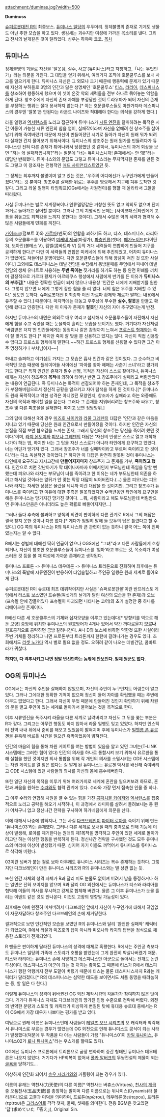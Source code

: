 attachment:/duminas.jpg?width=500

'''Duminuss'''

[[슈퍼로봇대전 R]]의 최종보스. [[듀미나스 일당]]의 우두머리. 정체불명의 존재로 기계도 생물도 아닌 추한 모습을 하고 있다. 생김새는 괴수지만 여성에 가까운 목소리를 낸다. 그리고 천사의 날개같은 것이 달려있다. 성우는 하야마 쿄코.
[[목차]]
== 듀미나스 ==
정체불명의 괴물로 자신을 '잘못됨, 실수, 사고'(듀미나스)라고 자칭하고,「나는 무엇인가」라는 의문을 가진다. 그 대답을 얻기 위해서, 여러가지 조직에 호문쿨루스를 보내 사고를 일으키게 한다. 듀미나스 자신은 그 외모나 크기 때문에 행동력에 문제가 있기 때문에 자신의 부하들로 3명의 인간과 닮은 생명체인 '호문쿨루스' [[티스]], [[라리아]], [[데스피니스]]를 창조하여 행동하게 했으며 이 셋이 온갖 악의 세력들을 전부 하나로 묶어놓는 역할을 하게 된다. 창조주에게 자신의 존재 자체를 부정당한 것이 트라우마가 되어 자신의 존재를 부정하는 행위는 절대 용서하지 않는다.[* 이는 호문클루스들도 마찬가지라 데스피니스의 경우엔 '잘못'은 안된다는 라운드 나이츠와 적대해야 한다는 의식을 강하게 했다.]

라울 일행과 [[엑서런스]]를 노리고 접근하며 듀미나스가 [[시류 엔진]]을 탈취하려는 목적은 시간 이동이 가능한 시류 엔진의 힘을 얻어, 실패작이라며 자신을 없애려 한 창조주를 살아남기 위해 죽여버렸기 때문에 자신이 만들어졌던 시기로 돌아가 자신이 원래 뭐가 되려다 실패한 건지 물어보기 위해서이다. 듀미나스의 창조주는 원래 뭔가를 만들려다가 듀미나스란 전혀 다른 존재가 튀어나와서 당황했던 것 같아서, 듀미나스의 과거 회상을 보면 "저는 왜 실패작입니까?"라는 질문에 "너는 듀미나스니까! 존재해서는 안 돼!"라는 대답만 반복했다. 듀미나스와의 문답도 그렇고 듀미나스라는 무지막지한 존재를 만든 것도 그렇고 이 창조자는 전형적인 [[매드 사이언티스트]]였던 듯.

그 정체는 최후까지 불명이며 알고 있는 것은, '우주의 어디에선가 누구인가에게 만들어졌다.'라는 것 뿐이다. 창조주를 살해한 뒤로는 우주를 방랑해서 지구에 겨우 도착한 것 같다. 그리고 라울 일행이 타임워프(OGs에서는 차원전이)를 행할 때 올라타서 그들을 따라왔다.

사실 듀미나스는 별로 세계정복이나 인류멸망같은 거창한 뜻도 없고 악의도 없으며 단지 과거로 돌아가고 싶어할 뿐이다. 그러나 그의 치명적인 문제는 [사이코패스|타인에게 고통을 줘놓고도 죄책감을 느끼지 못한다는 것이다]. 그래서 수많은 악의 세력과 협력해 수많은 사람들에게 민폐를 끼친다.

[[가이조크]](점보트 3)와 [[가르파]](덴도)의 연합을 꾀하기도 하고, 티스, 데스피니스, 라리아등의 호문클루스를 이용하여 [[미케네 제국]](마징가), [[파충인류]](겟타), [[메가노이드]](다이탄 3), 보아잔(볼테스 V), 켐벨(콤바트라 V) 등의 거대 세력들이 연합하게 만들어 지구를 공격하게 한다.[* 다만 이 세력들의 연합은 미케네에 의해 추진되었고, 어차피 듀미나스가 없었어도 쳐들어갈 운명이었다. 다만 호문클루스들에 의해 양념이 쳐진 것 또한 사실이다.] 그외에도 데스피니스는 데빌 건담을 수집해서 동방불패를 무덤에서 파내어 데빌건담의 생체 유니트로 사용하는 '''두번 죽이는''' 짓거리를 하기도 하는 등 완전 민폐를 끼치며 결정적으로 가르파 황제가 아르테쿠스 행성에서 사람에게 반기를 든 이유가 '''듀미나스의 부추김'''[* 내용은 정확한 언급이 되지 않으나 내용상 '인간은 너에게 지배받기를 원한다. 그렇지 않으면 너에게 그렇게 강한 힘을 줄 리 없다. 너의 힘은 우주를 지배할 수 있다.' 정도인 듯하다. 슈퍼로봇대전 R 최종화 이전 가르파 황제와 제로가 말하는 내용에서 유추할 수 있다.] 때문이다. 마지막에는 대놓고 우주상에 무수한 '''실수, 잘못'''을 만들고 확인해 왔다고 인증한다. 다만 이 이유가 존재가 '''잘못'''인 자신의 자아 추구였다는게 반전.

하지만 듀미나스의 내면은 의외로 매우 여리고 섬세해서 호문쿨루스들이 자진해서 자신에게 힘을 주고 죽었을 때는 눈물까지 흘리는 모습을 보이기도 했다. 거기다가 자신처럼 '버림받은 처지'인 인간들에게는 동정이나 같은 감정까지 느껴서 [[프로스트 형제]]와는 죽이 잘 맞기도 한다.[* 하지만 죽이 잘 맞을 뿐 신용하고 있지는 않다. 자신이 직접 신용할 수 없다고 프로스트 형제에게 말한다.~~하긴 프로스트 형제를 신용할 수 있다면 그건 아주 멍청하거나 부처님이지~~] 

화내고 슬퍼하고 이기심도 가지는 그 모습은 흡사 인간과 같은 것이었다. 그 순수하고 비극적인 모습 때문에 플레이어들 사이에선 '자아를 찾아 헤매는 사춘기 소녀'라고 평가되기도 한다.[* 특히 인간은 존재가 필수 선행, 목적은 자신이 스스로 찾아가나, 듀미나스에게는 자신이 창조주의 '''목적'''에 의하여 태어난 반면 그 창조주에게 실패라고 버림받았다는 내용이 언급된다. 즉 듀미나스는 목적이 선결되어야 하는 존재인데, 그 목적을 창조주가 부정해버림으로서 정신적 공황을 일으키고 자아 탐색을 하게 된 것이다.][* 듀미나스도 원래 폭력적이고 악한 성격은 아니었던 모양인지, 창조자가 실패라고 하는 와중에도 자신의 목적과 해야할 일을 묻는다. 그러다 그 존재를 지워버리려는 창조주와 싸우고, 창조주 및 다른 피조물을 살해한다. 따지고 보면 정당방위.]

그의 답에 대해선 R의 경우 [[미즈호 사이키]]와 [[라울 그레덴]]의 대답은 '인간과 같은 마음을 지니고 있기 때문에 당신은 원래 인간으로서 만들어졌을 것이다. 하지만 인간은 자신의 본질을 직접 보면 혐오감을 느끼는 존재, 그래서 당신의 창조주는 당신을 죽이려 했던 것이다.'이며, [[라지 몬토야]]와 [[피오나 그레덴]]의 대답은 '자신의 인생은 스스로 열고 개척해나가야 하는 법, 하지만 너는 그 답을 자신 스스로가 아니라 타인에게 요구하고 있었다. 너는 어딘가 망가져 있다. 그래서 창조주가 너를 실패작이라고 부르며 죽이려고 한 것이다.'라는 다소 독설적인 것이었다.[* 하지만 이 대답은 완전히 잘못된 것이 듀미나스는 타인에게 요구하고 자시고간에 '''만들어지자마자''' 창조주가 그 존재를 거부, '''죽이려고 했다.''' 인간으로 치면 갓난아기가 막 태어나자마자 어째서인지 부모님한테 죽임을 당할 뻔 했는데 피오나와 라지는 부모님이 너를 죽이려고 한 이유는 네가 부모님한테 의존을 하려고 해서일 것이라는 앞뒤가 안 맞는 막장 대답이 되어버린다.(...) 물론 피오나는 피오나와 라지는 자세한 상황은 몰랐을 테니까 이런 대답을 한 것이지만. 그리고 창조주가 듀미나스를 죽이려고 한 이유에 대한 추측은 잘못되었지만 수백년동안 타인에게 요구만을 해온 듀미나스는 망가지긴 망가진 것이다. ...뭐, 사람이라고 해도 부모님한테 버림받으면 듀미나스만큼은 아니더라도 높은 확률로 삐뚤어지지만...]

그러나 둘다 추측에 불과하고 양쪽의 의견이 판이하게 다른 관계로 R에서 그의 해답은 결국 찾지 못한 것이나 다름 없다.[* 게다가 엄밀히 말해 둘 모두의 답은 틀렸다고 할 수 있다.] OG 쪽의 듀미나스는 R의 듀미나스와 큰 관련이 없는 듯하니 결국 어느 쪽이 진짜였는지는 알 수 없다.

R에서는 성별에 대해선 딱히 언급이 없으나 OGS에선 "그녀"라고 다른 사람들에게 호칭되거나, 자신이 창조한 호문쿨루스들이 듀미나스를 '엄마'라고 부르는 것, 목소리가 여성스러운 것 등을 볼 때 여성에 가까운 존재라고 생각된다.

듀미나스 프로톤 -> 듀미나스 데우테론 -> 듀미나스 트리톤으로 진화하며 최후에는 듀미나스의 폭발에 시류엔진이 반응하여 타임슬립하고 주인공 일행은 원래 세계로 돌아오게 된다.

슈퍼로봇대전 R이 슈로대 최초 데뷔작이지만 사실은 '슈퍼로봇핀볼'이란 반프레스토 게임에서 라스트 보스였던 프슈켈(여섯개의 날개가 달린 여신의 모습을 한 존재)과 오브(프슈켈 안에 잠들어있다 프슈켈이 파괴되면 나타나는 코어)의 초기 설정안 중 하나를 리메이크한 존재이다.

R에선 다른 세 호문클루스의 기체와 십자모양을 이루고 있는데다[* 방향키를 역으로 해 둔 모양] 중앙에 위치한 듀미나스의 원호방어가 4개나 있어서 약간 까다로울지 '''모르나''' 원호공격으로 공략하면 금방 갈려나간다. A나 D의 보스에 비하면 약한것 또한 사실이라 주변 기체들 정리하고 나면 프로톤부터 트리톤까지 한턴에 갈려나가는 경우도 있다. 초회에서도 [[리셋 노가다]] 역시 별로 필요 없을 정도. 오히려 같이 나오는 데빌건담, 콤바트라가 귀찮다. 

'''하지만, 다 격추시키고 나면 정말 변신만하는 놈밖에 안보인다. 일체 원군도 없다.'''

== OG의 듀미나스 ==
OG에서는 자신의 주인을 살해하지 않았으며, 자신의 주인이 누구인지도 어렴풋이 알고 있다. 그러나 그에대한 정확한 기억이 없으며 정신이 들어 자아를 확립했을 때는 주변에 아무도 없었다고 한다. 그래서 자신이 무엇 때문에 만들어진 것인지 확인하기 위해 차원의 문을 열고 주인이 있는 세계로 돌아가서 물어보는 것을 목적으로 한다.

이후 시류엔진을 폭주시켜 라울을 다른 세계로 날려버리고 자신도 그 뒤를 쫓는 부분은 R과 같다. 그리고는 아무런 행동도 하지 않아서 라울 일행도 잊고 있었다. 하지만 인스펙터 전역 내내 뒤에서 준비를 해오고 있었음이 밝혀지며 후에 듀미나스가 [[빌헬름 폰 유르겐]]을 유혹해 바르톨 사건을 일으킨 흑막이었음이 밝혀진다. 

인간의 마음의 힘을 통해 차원 게이트를 여는 방법이 있음을 알고 있던 그녀는(T-LINK 시스템에는 그러한 힘이 있다) 인간의 의사를 하나로 통합시켜 보기 위해서 유르겐을 통해 실험을 했던 것이지만 의사 통합을 위해 각 개인의 의사를 소멸시키는 ODE 시스템에는 차원 게이트를 열 힘은 없다는 걸 알게 된 듀미나스는 유르겐 박사를 배신해 죽여버리고 ODE 시스템에 있던 사람들의 의사를 자신의 몸에 흡수해버린다.

또한 일단 자신의 목적을 이루기 위해 여러가지로 세계에 혼란을 일으켜보려 하므로, 혼란과 싸움을 원하는 [[수라]]와도 협력 관계에 있다. 수라와 가장 먼저 접촉한 인물 중 하나.

그 이후 수라와 연합해 차원을 열 수 있는 힘을 가진 [[콤파치블 카이저]]와 [[엑서런스]]를 집중적으로 노리고 공략을 해오기 시작하나, 이 과정에서 라미아를 살려서 돌려보내는 등 뭔가 어처구니 없고 정신나간 전략을 구사하여 하가네팀에게 의문을 산다.

이에 대해서 나중에 밝혀지나, 그는 사실 [[다크브레인]]이 [[파이터 로아]]를 죽이기 위해 만든 '듀나미스03'라는 존재였다. 그러나 다른 세계로 보내질 때의 충격으로 인해 기능에 이상이 발생해, 로아를 제거한다는 원래의 제1목적을 망각하고 주인이 있던 세계로 돌아가려고만 하는 이상한 행동을 반복하게 된다. 정신나간 전략을 구사했던 것도 모두 듀미나스의 머리에 이상이 발생했기 때문. 심지어 자기 이름도 까먹어서 듀나미스를 듀미나스로 착각해 버렸다.

03이란 넘버가 붙는 걸로 보아 아무래도 듀나미스 시리즈는 복수 존재하는 듯하다. 그렇지만 다크브레인이 만든 듀나미스 시리즈와 R의 듀미나스와는 별 상관 없는 듯.

또한 인간 자체의 성격 자체가 R과 달리 피도 눈물도 없어져 버려서 남을 동정하거나 하는 일면은 전혀 보이지를 않으며 R과 달리 OG 외전에서는 듀미나스가 티스와 라리아를 협박해 이들의 의사를 무시하고 강제로 합체해 버린다. 물론 그 이후 듀미나스가 눈물 흘리는 이벤트 같은 것도 안나온다. 이것도 고장의 영향일 가능성이 있다.

최후에는 아예 완전히 미쳐버려서 다크브레인 앞에서 자신이 누구인가에 대해서 끊임없이 자문자답하다 창조주인 다크브레인의 손에 제거당한다.

결과적으로 보면 인간적인 모습을 보였던 R의 듀미나스와 달리 '완전한 실패작' 캐릭터가 되었으며, R에서 라울과 미즈호의 답이 아니라 피오나와 라지의 답변을 정식으로 채용한 스토리가 전개되었다. 

R 팬들은 판이하게 달라진 듀미나스의 성격에 대체로 혹평한다. R에서는 주인공 측보다도 듀미나스 일당의 가족애 스토리가 호평을 받았는데 그게 완전히 박살나버렸기 때문. 티스와 라리아는 듀미나스 손에 사망하고 데스피니스만 아군으로 돌아서는 전개도 논란 투성이다. 데스피니스가 아군이 되는 것 까지는 좋아도 그 때문에 티스가 R에서 데스피니스가 행한 악행까지 전부 도맡아 버렸기 때문에 티스는 물론 데스피니스까지 R과는 캐릭터가 달라졌다.[* R의 데스피니스는 심약한 태도를 보이면서도 셔플 동맹을 때려눕히는 등, 할 일은 다 한다.]

이렇게 듀미나스의 성격이 뒤바뀐건 OG 외전 제작시 R의 각본가가 참여하지 않은 탓이 크다. 거기다 듀미나스 자체도 다크브레인의 망가진 인형 수준으로 전락해 버렸다. 외전의 빈약한 분량과 스토리 및 캐릭터가 이상하게 변질된 탓에 휴대용 슈로대 중에서는 R이 OG에서 가장 대우가 나쁘다는 평가를 받고 있다.

여담으로 원래 이름은 듀미나스인데 사람들이 [[테일즈 오브 시리즈]]의 모 캐릭터와 착각해서 듀나미스로 부르는 경우가 많았는데 OG 외전으로 인해 듀나미스도 공식이 되는 사태가 발생했다(덕분에 두 작품을 다 아는 사람들이 가끔 "듀나미스01이 [[카일 듀나미스]], 듀나미스02가 [[로니 듀나미스]]"라는 우스개를 할때도 있다).

OG에선 듀미나스 프로톤에서 트리톤으로 곧장 변화하며 중간 형태인 듀미나스 데우테론은 나오지 않았다. 거기다가 HP회복이 없어서 [[폴카 알버크]]의 무쌍전설의 제물이 되는 [[굴욕]]을 당하기도...

이상하게 인간화 되어서 [[슈우 시라카와]]와 커플링이 되는 경우가 있다.

이름의 유래는 역천사(力天使)의 다른 이름[* 역천사는 버츄스(Virtues), [[천사의 계급]] 중 오품천사(五品天使)를 총칭하는 말이며 다른 이름으로는 뒤나미스(Dynamis)라 불리운다.]으로 고결과 미덕을 의미하며, 프로톤(πρώτου), 데우테론(δεύτερου), 트리톤(τρίτου)은 [[그리스]]어로 각각 첫째, 둘째, 셋째를 의미한다. 전용 BGM은 찾고있던 '답'(求めていた「答え」), Original Sin.
